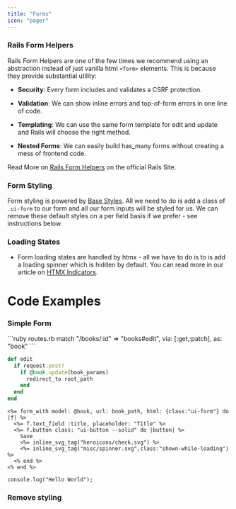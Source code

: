 ```yaml
---
title: "Forms"
icon: "pager"
---
```


### Rails Form Helpers

Rails Form Helpers are one of the few times we recommend using an abstraction instead of just vanilla html `<form>` elements. This is because they provide substantial utility:

* **Security**: Every form includes and validates a CSRF protection.

* **Validation**: We can show inline errors and top-of-form errors in one line of code.

* **Templating**: We can use the same form template for edit and update and Rails will choose the right method.

* **Nested Forms**: We can easily build has\_many forms without creating a mess of frontend code.

Read More on [Rails Form Helpers](https://guides.rubyonrails.org/form_helpers.html#working-with-basic-forms) on the official Rails Site.

### Form Styling

Form styling is powered by [Base Styles](/basestyles/intro). All we need to do is add a class of `.ui-form` to our form and all our form inputs will be styled for us. We can remove these default styles on a per field basis if we prefer - see instructions below.&#x20;

### Loading States

* Form loading states are handled by htmx - all we have to do is to is add a loading spinner which is hidden by default. You can read more in our article on [HTMX Indicators](/h1rails/htmx_indicators).



# Code Examples

### Simple Form

<CodeGroup>
  ```ruby routes.rb
  match "/books/:id" => "books#edit", via: [:get,:patch], as: "book"
  ```

  ```ruby books_controller.rb
  def edit
    if request.post?
      if @book.update(book_params)
        redirect_to root_path
      end
    end
  end
  ```

  ```erb edit.html.erb
  <%= form_with model: @book, url: book_path, html: {class:"ui-form"} do |f| %>
    <%= f.text_field :title, placeholder: "Title" %>
    <%= f.button class: "ui-button --solid" do |button| %>
      Save  
      <%= inline_svg_tag("heroicons/check.svg") %>
      <%= inline_svg_tag("misc/spinner.svg",class:"shown-while-loading") %>
    <% end %>
  <% end %>
  ```

  ```
  console.log("Hello World");
  ```
</CodeGroup>





### Remove styling